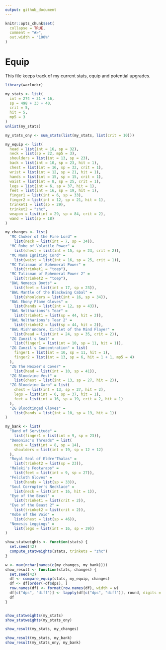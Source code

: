 ```yaml
---
output: github_document
---
```


```r
knitr::opts_chunk$set(
  collapse = TRUE,
  comment = "#>",
  out.width = "100%"
)
```

# Equip

This file keeps track of my current stats, equip and potential upgrades.

```r
library(warlockr)

my_stats <- list(
  int = 274 + 31 + 16,
  sp = 498 + 33 + 40,
  crit = 5,
  hit = 5,
  mp5 = 3
)
unlist(my_stats)

my_stats_ony <- sum_stats(list(my_stats, list(crit = 10)))

my_equip <- list(
  head = list(int = 16, sp = 32),
  neck = list(sp = 22, mp5 = 3),
  shoulders = list(int = 13, sp = 23),
  back = list(int = 10, sp = 23, hit = 1),
  chest = list(int = 16, sp = 32, crit = 1),
  wrist = list(int = 12, sp = 21, hit = 1),
  hands = list(int = 15, sp = 15, crit = 1),
  waist = list(int = 8, sp = 25, crit = 1),
  legs = list(int = 6, sp = 37, hit = 1),
  feet = list(int = 16, sp = 19, hit = 1),
  finger1 = list(int = 6, sp = 33),
  finger2 = list(int = 12, sp = 21, hit = 1),
  trinket1 = list(sp = 29),
  trinket2 = "zhc",
  weapon = list(int = 29, sp = 84, crit = 2),
  wand = list(sp = 18)
)

my_changes <- list(
  "MC Choker of the Fire Lord" =
    list(neck = list(int = 7, sp = 34)),
  "MC Robe of Volatile Power" =
    list(chest = list(int = 15, sp = 23, crit = 2)),
  "MC Mana Igniting Cord" =
    list(waist = list(int = 16, sp = 25, crit = 1)),
  "MC Talisman of Ephemeral Power" =
    list(trinket1 = "toep"),
  "MC Talisman of Ephemeral Power 2" =
    list(trinket2 = "toep"),
  "BWL Nemesis Boots" =
    list(feet = list(int = 17, sp = 23)),
  "BWL Mantle of the Blackwing Cabal" =
    list(shoulders = list(int = 16, sp = 34)),
  "BWL Ebony Flame Gloves" =
    list(hands = list(int = 12, sp = 43)),
  "BWL Neltharions's Tear" =
    list(trinket1 = list(sp = 44, hit = 2)),
  "BWL Neltharions's Tear 2" =
    list(trinket2 = list(sp = 44, hit = 2)),
  "BWL Mish'undare, Circlet of the Mind Flayer" =
    list(head = list(int = 24, sp = 35, crit = 2)),
  "ZG Zanzil's Seal" =
    list(finger1 = list(int = 10, sp = 11, hit = 1)),
  "ZG Zanzil's Concentration" = list(
    finger1 = list(int = 10, sp = 11, hit = 1),
    finger2 = list(int = 13, sp = 6, hit = 1 + 1, mp5 = 4)
  ),
  "ZG The Hexxer's Cover" =
    list(head = list(int = 10, sp = 41)),
  "ZG Bloodvine Vest" =
    list(chest = list(int = 13, sp = 27, hit = 2)),
  "ZG Bloodvine Garb" = list(
    chest = list(int = 13, sp = 27, hit = 2),
    legs = list(int = 6, sp = 37, hit = 1),
    feet = list(int = 16, sp = 19, crit = 2, hit = 1)
  ),
  "ZG Bloodtinged Gloves" =
    list(hands = list(int = 10, sp = 19, hit = 1))
)

my_bank <- list(
  "Band of Servitude" =
    list(finger1 = list(int = 9, sp = 23)),
  "Demoniac's Threads" = list(
    neck = list(int = 8, sp = 14),
    shoulders = list(int = 19, sp = 12 + 12)
  ),
  "Royal Seal of Eldre'Thalas" =
    list(trinket2 = list(sp = 23)),
  "Maleki's Footwraps" =
    list(feet = list(int = 9, sp = 27)),
  "Felcloth Gloves" =
    list(hands = list(sp = 33)),
  "Soul Corrupter's Necklace" =
    list(neck = list(int = 16, hit = 1)),
  "Eye of the Beast" =
    list(trinket1 = list(crit = 2)),
  "Eye of the Beast 2" =
    list(trinket2 = list(crit = 2)),
  "Robe of the Void" =
    list(chest = list(sp = 46)),
  "Nemesis Leggings" =
    list(legs = list(int = 16, sp = 39))
)

show_statweights <- function(stats) {
  set.seed(42)
  compute_statweights(stats, trinkets = "zhc")
}

w <- max(nchar(names(c(my_changes, my_bank))))
show_result <- function(stats, changes) {
  set.seed(42)
  df <- compare_equip(stats, my_equip, changes)
  df <- df[order(-df$dps), ]
  row.names(df) <- format(row.names(df), width = w)
  df[c("dps", "diff")] <- lapply(df[c("dps", "diff")], round, digits = 2)
  df
}


show_statweights(my_stats)
show_statweights(my_stats_ony)

show_result(my_stats, my_changes)

show_result(my_stats, my_bank)
show_result(my_stats_ony, my_bank)
```

